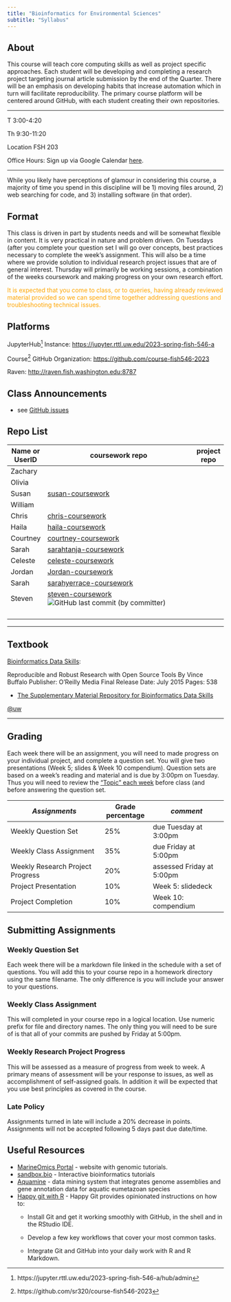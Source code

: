 ```yaml
---
title: "Bioinformatics for Environmental Sciences"
subtitle: "Syllabus"
---
```


## About

This course will teach core computing skills as well as project specific approaches. Each student will be developing and completing a research project targeting journal article submission by the end of the Quarter. There will be an emphasis on developing habits that increase automation which in turn will facilitate reproducibility. The primary course platform will be centered around GitHub, with each student creating their own repositories.

------------------------------------------------------------------------

T 3:00-4:20

Th 9:30-11:20

Location FSH 203

Office Hours: Sign up via Google Calendar [here](https://d.pr/gsgxVJ).

------------------------------------------------------------------------

While you likely have perceptions of glamour in considering this course, a majority of time you spend in this discipline will be 1) moving files around, 2) web searching for code, and 3) installing software (in that order).

## Format

This class is driven in part by students needs and will be somewhat flexible in content. It is very practical in nature and problem driven. On Tuesdays (after you complete your question set I will go over concepts, best practices necessary to complete the week's assignment. This will also be a time where we provide solution to individual research project issues that are of general interest. Thursday will primarily be working sessions, a combination of the weeks coursework and making progress on your own research effort.

::: {.callout-important style="color: orange"}
It is expected that you come to class, or to queries, having already reviewed material provided so we can spend time together addressing questions and troubleshooting technical issues.
:::

## Platforms

JupyterHub[^1] Instance: <https://jupyter.rttl.uw.edu/2023-spring-fish-546-a>

[^1]: https://jupyter.rttl.uw.edu/2023-spring-fish-546-a/hub/admin

Course[^2] GitHub Organization: <https://github.com/course-fish546-2023>

[^2]: https://github.com/sr320/course-fish546-2023

Raven: <http://raven.fish.washington.edu:8787>

## Class Announcements

-   see [GitHub issues](https://github.com/course-fish546-2023/assistance/issues?q=is%3Aissue+is%3Aopen+label%3AAnnouncement)

## Repo List

| Name or UserID | coursework repo                                                                                                                                                                                                                 | project repo |
|----------------|---------------------------------------------------------------------------------------------------------------------------------------------------------------------------------------------------------------------------------|--------------|
| Zachary        |                                                                                                                                                                                                                                 |              |
| Olivia         |                                                                                                                                                                                                                                 |              |
| Susan          | [susan-coursework](https://github.com/course-fish546-2023/susan-coursework)                                                                                                                                                     |              |
| William        |                                                                                                                                                                                                                                 |              |
| Chris          | [chris-coursework](https://github.com/course-fish546-2023/chris-coursework)                                                                                                                                                     |              |
| Haila          | [haila-coursework](https://github.com/course-fish546-2023/haila-coursework)                                                                                                                                                     |              |
| Courtney       | [courtney-coursework](https://github.com/course-fish546-2023/courtney-coursework)                                                                                                                                               |              |
| Sarah          | [sarahtanja-coursework](https://github.com/course-fish546-2023/sarahtanja-coursework)                                                                                                                                           |              |
| Celeste        | [celeste-coursework](https://github.com/course-fish546-2023/celeste-coursework)                                                                                                                                                 |              |
| Jordan         | [Jordan-coursework](https://github.com/course-fish546-2023/Jordan-coursework)                                                                                                                                                   |              |
| Sarah          | [sarahyerrace-coursework](https://github.com/course-fish546-2023/sarahyerrace-coursework)                                                                                                                                       |              |
| Steven         | [steven-coursework](https://github.com/course-fish546-2023/steven-coursework) ![GitHub last commit (by committer)](https://img.shields.io/github/last-commit/course-fish546-2023/steven-coursework?display_timestamp=committer) |              |
|                |                                                                                                                                                                                                                                 |              |
|                |                                                                                                                                                                                                                                 |              |
|                |                                                                                                                                                                                                                                 |              |
|                |                                                                                                                                                                                                                                 |              |

------------------------------------------------------------------------

## Textbook

[Bioinformatics Data Skills](https://www.amazon.com/Bioinformatics-Data-Skills-Reproducible-Research/dp/1449367372/):

Reproducible and Robust Research with Open Source Tools By Vince Buffalo Publisher: O'Reilly Media Final Release Date: July 2015 Pages: 538

-   [The Supplementary Material Repository for Bioinformatics Data Skills](https://github.com/vsbuffalo/bds-files)

[\@uw](https://drive.google.com/a/uw.edu/file/d/0BwVK83sm6XQGWGNZUmlLckdZU1E/view?usp=sharing)

------------------------------------------------------------------------

## Grading

Each week there will be an assignment, you will need to made progress on your individual project, and complete a question set. You will give two presentations (Week 5; slides & Week 10 compendium). Question sets are based on a week's reading and material and is due by 3:00pm on Tuesday. Thus you will need to review the ["Topic" each week](schedule.qmd) before class (and before answering the question set.

| *Assignments*                    | Grade percentage | *comment*                 |
|----------------------------------|------------------|---------------------------|
| Weekly Question Set              | 25%              | due Tuesday at 3:00pm     |
| Weekly Class Assignment          | 35%              | due Friday at 5:00pm      |
| Weekly Research Project Progress | 20%              | assessed Friday at 5:00pm |
| Project Presentation             | 10%              | Week 5: slidedeck         |
| Project Completion               | 10%              | Week 10: compendium       |

## Submitting Assignments

### Weekly Question Set

Each week there will be a markdown file linked in the schedule with a set of questions. You will add this to your course repo in a homework directory using the same filename. The only difference is you will include your answer to your questions.

### Weekly Class Assignment

This will completed in your course repo in a logical location. Use numeric prefix for file and directory names. The only thing you will need to be sure of is that all of your commits are pushed by Friday at 5:00pm.

### Weekly Research Project Progress

This will be assessed as a measure of progress from week to week. A primary means of assessment will be your response to issues, as well as accomplishment of self-assigned goals. In addition it will be expected that you use best principles as covered in the course.

### Late Policy

Assignments turned in late will include a 20% decrease in points. Assignments will not be accepted following 5 days past due date/time.

## Useful Resources

-   [MarineOmics Portal](https://marineomics.github.io) - website with genomic tutorials.
-   [sandbox.bio](https://sandbox.bio) - Interactive bioinformatics tutorials
-   [Aquamine](https://aquamine.elsiklab.missouri.edu/) - data mining system that integrates genome assemblies and gene annotation data for aquatic eumetazoan species
-   [Happy git with R](https://happygitwithr.com/index.html) - Happy Git provides opinionated instructions on how to:
    -   Install Git and get it working smoothly with GitHub, in the shell and in the RStudio IDE.

    -   Develop a few key workflows that cover your most common tasks.

    -   Integrate Git and GitHub into your daily work with R and R Markdown.
